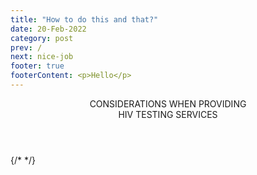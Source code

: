 ```yaml
---
title: "How to do this and that?"
date: 20-Feb-2022
category: post
prev: /
next: nice-job
footer: true
footerContent: <p>Hello</p>
---
```


<Header title="ok">
  CONSIDERATIONS WHEN PROVIDING <br />
  <span className="text-red"> HIV TESTING SERVICES</span>
</Header>

<SingleLayout>
  <List
    type="numbered"
    list="HIV impacts many communities disproportionately
  Sharing information around HIV testing and related services may elicit feelings of anger, sadness, pain, fear, or discomfort
  When sharing information about HIV, HIV testing, or HIV testing results, prioritize making a safe space that respects everyone’s feelings, actions, and thoughts
  Encourage all individuals, regardless of HIV test results, to speak with their healthcare providers about HIV prevention and treatment services suitable for them
  Terms used to refer to racial and ethnic people in these communities continue to change over time—the terminology used in this program is not exhaustive"
  />
</SingleLayout>
{/* <Quiz
  title="What kinds of cells does HIV infect?"
  options="Red Blood cells,Platelets,White blood cells"
  answer="2"
  response="HIV infects helper T cells, which are a kind of white blood cell in the immune system<sup>1</sup>."
/> */}
